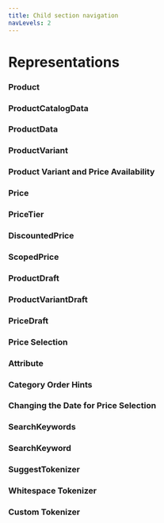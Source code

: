 ```yaml
---
title: Child section navigation
navLevels: 2
---
```


# Representations

<ChildSectionsNav parent="representations"/>

### Product

### ProductCatalogData

### ProductData

### ProductVariant

### Product Variant and Price Availability

### Price

### PriceTier

### DiscountedPrice

### ScopedPrice

### ProductDraft

### ProductVariantDraft

### PriceDraft

### Price Selection

### Attribute

### Category Order Hints

### Changing the Date for Price Selection

### SearchKeywords

### SearchKeyword

### SuggestTokenizer

### Whitespace Tokenizer

### Custom Tokenizer